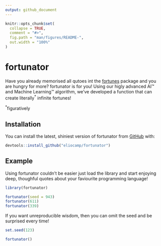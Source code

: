 ```yaml
---
output: github_document
---
```


<!-- README.md is generated from README.Rmd. Please edit that file -->

```r
knitr::opts_chunk$set(
  collapse = TRUE,
  comment = "#>",
  fig.path = "man/figures/README-",
  out.width = "100%"
)
```

# fortunator

<!-- badges: start -->
<!-- badges: end -->

Have you already memorised all qutoes int the [fortunes](https://cran.r-project.org/web/packages/fortunes/index.html) package and you are hungry for more? fortunator is for you! Using our higly advanced AI™ and Machine Learning™ algorithm, we've developed a function that can create literally<sup>*</sup> infinite fortunes!

<sup>*</sup>figuratively

## Installation

You can install the latest, shiniest version of fortunator from [GitHub](https://github.com/) with:

``` r
devtools::install_github("eliocamp/fortunator")
```

## Example

Using fortunator couldn't be easier just load the library and start enjoying deep, thoughful quotes about your faviourite programming language!

```r
library(fortunator)

fortunator(seed = 943)
fortunator(611)
fortunator(339)
```

If you want unreproducible wisdom, then you can omit the seed and be surprised every time!

```r
set.seed(123)
```

```r
fortunator()
```

